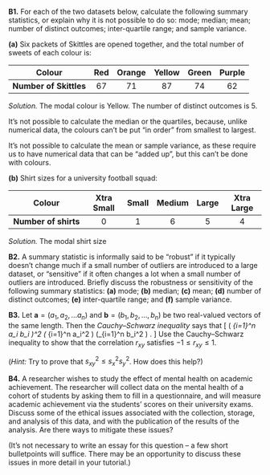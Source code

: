 ::::: {.myq}
**B1.** For each of the two datasets below, calculate the following summary statistics, or explain why it is not possible to do so: mode; median; mean; number of distinct outcomes; inter-quartile range; and sample variance.

:::: {.subq}
**(a)** Six packets of Skittles are opened together, and the total number of sweets of each colour is:

| **Colour**             | Red | Orange | Yellow | Green  | Purple |
|:----------------------:|:---:|:------:|:------:|:------:|:------:|
| **Number of Skittles** |  67 |   71   |   87   |   74   |   62   |

::: {.myanswers data-latex=""}
*Solution.*
The modal colour is Yellow. The number of distinct outcomes is 5.

It's not possible to calculate the median or the quartiles, because, unlike numerical data, the colours can't be put "in order" from smallest to largest.

It's not possible to calculate the mean or sample variance, as these require us to have numerical data that can be "added up", but this can't be done with colours.
:::
::::

:::: {.subq}
**(b)** Shirt sizes for a university football squad:

| **Colour**             | Xtra Small | Small  | Medium | Large  | Xtra Large |
|:----------------------:|:----------:|:------:|:------:|:------:|:----------:|
| **Number of shirts**   |  0 |   1   |   6   |   5   |   4   |

::: {.myanswers data-latex=""}
*Solution.*
The modal shirt size

:::
::::
:::::

:::: {.myq}
**B2.** A summary statistic is informally said to be "robust" if it typically doesn't change much if a small number of outliers are introduced to a large dataset, or "sensitive" if it often changes a lot when a small number of outliers are introduced. Briefly discuss the robustness or sensitivity of the following summary statistics: **(a)** mode; **(b)** median; **(c)** mean; **(d)** number of distinct outcomes; **(e)** inter-quartile range; and **(f)** sample variance.
::::

:::: {.myq}
**B3.** Let $\mathbf a = (a_1, a_2, \dots a_n)$ and $\mathbf b = (b_1, b_2, \dots, b_n)$ be two real-valued vectors of the same length. Then the *Cauchy--Schwarz inequality* says that
\[ \left( \sum_{i=1}^n a_i b_i \right)^2 \leq \left( \sum_{i=1}^n a_i^2 \right) \left(\sum_{i=1}^n b_i^2 \right) . \]
Use the Cauchy--Schwarz inequality to show that the correlation $r_{xy}$ satisfies $-1 \leq r_{xy} \leq 1$.

(*Hint:* Try to prove that $s_{xy}^2 \leq s_x^2 s_y^2$. How does this help?)
::::

:::: {.myq}
**B4.** A researcher wishes to study the effect of mental health on academic achievement. The researcher will collect data on the mental health of a cohort of students by asking them to fill in a questionnaire, and will measure academic achievement via the students' scores on their university exams. Discuss some of the ethical issues associated with the collection, storage, and analysis of this data, and with the publication of the results of the analysis. Are there ways to mitigate these issues?

(It's not necessary to write an essay for this question -- a few short bulletpoints will suffice. There may be an opportunity to discuss these issues in more detail in your tutorial.)
::::